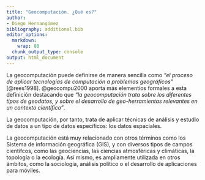 ---
title: "Geocomputación. ¿Qué es?"
author:
- Diego Hernangómez
bibliography: additional.bib
editor_options:
  markdown:
    wrap: 80
  chunk_output_type: console
output: html_document
---

La geocomputación puede definirse de manera sencilla como *"el proceso de
aplicar tecnologías de computación a problemas geográficos"* [@rees1998].
@geocompu2000 aporta más elementios formales a esta definición destacando que
*"la geocomputación trata sobre los diferentes tipos de geodatos, y sobre el
desarrollo de geo-herramientas relevantes en un contexto científico"*.

La geocomputación, por tanto, trata de aplicar técnicas de análisis y estudio de
datos a un tipo de datos específicos: los datos espaciales.

La geocomputación está muy relacionado con otros términos como los Sistema de
información geográfica (GIS), y con diversos tipos de campos científcos, como
las geociencias, las ciencias atmosféricas y climáticas, la topología o la
ecología. Así mismo, es ampliamente utilizada en otros ámbitos, como la
sociología, análisis político o el desarrollo de aplicaciones para móviles.